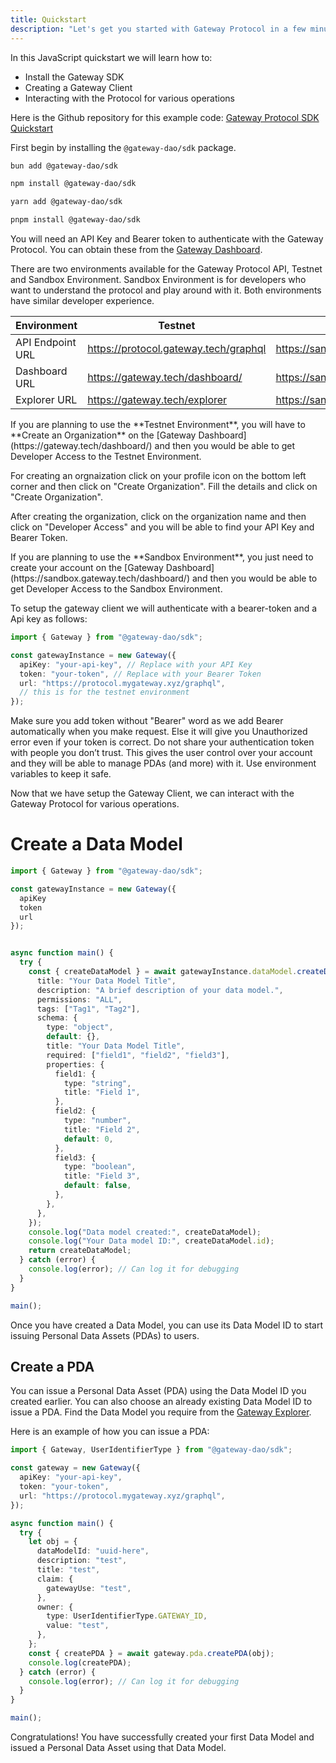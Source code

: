 ```yaml
---
title: Quickstart
description: "Let's get you started with Gateway Protocol in a few minutes."
---
```


In this JavaScript quickstart we will learn how to:

- Install the Gateway SDK
- Creating a Gateway Client
- Interacting with the Protocol for various operations

Here is the Github repository for this example code: [Gateway Protocol SDK Quickstart](https://github.com/Gateway-DAO/sdk-scripts-example/tree/main/src/v2/scripts)

<Steps>
  <Step title="Install @gateway-dao/sdk">

First begin by installing the `@gateway-dao/sdk` package.

<CodeGroup>

```bash bun
bun add @gateway-dao/sdk
```

```bash npm
npm install @gateway-dao/sdk
```

```bash yarn
yarn add @gateway-dao/sdk
```

```bash pnpm
pnpm install @gateway-dao/sdk
```

</CodeGroup>

</Step>

<Step title="Setup the Gateway Client" >

You will need an API Key and Bearer token to authenticate with the Gateway Protocol.
You can obtain these from the [Gateway Dashboard](https://gateway.tech/dashboard/).

There are two environments available for the Gateway Protocol API, Testnet and Sandbox Environment. Sandbox Environment is for developers who want to understand the protocol and play around with it. Both environments have similar developer experience.

| Environment      | Testnet                               | Sandbox                                       |
| ---------------- | ------------------------------------- | --------------------------------------------- |
| API Endpoint URL | https://protocol.gateway.tech/graphql | https://sandbox.protocol.gateway.tech/graphql |
| Dashboard URL    | https://gateway.tech/dashboard/       | https://sandbox.gateway.tech/dashboard/       |
| Explorer URL     | https://gateway.tech/explorer         | https://sandbox.gateway.tech/explorer         |

<Note>
  If you are planning to use the **Testnet Environment**, you will have to
  **Create an Organization** on the [Gateway
  Dashboard](https://gateway.tech/dashboard/) and then you would be able to get
  Developer Access to the Testnet Environment.

For creating an orgnaization click on your profile icon on the bottom left corner and then click on "Create Organization". Fill the details and click on "Create Organization".

After creating the organization, click on the organization name and then click on "Developer Access" and you will be able to find your API Key and Bearer Token.

</Note>

<Note>
  If you are planning to use the **Sandbox Environment**, you just need to
  create your account on the [Gateway
  Dashboard](https://sandbox.gateway.tech/dashboard/) and then you would be able
  to get Developer Access to the Sandbox Environment.
</Note>

To setup the gateway client we will authenticate with a bearer-token and a Api key as follows:

```ts Node.js
import { Gateway } from "@gateway-dao/sdk";

const gatewayInstance = new Gateway({
  apiKey: "your-api-key", // Replace with your API Key
  token: "your-token", // Replace with your Bearer Token
  url: "https://protocol.mygateway.xyz/graphql",
  // this is for the testnet environment
});
```

<Warning>
  Make sure you add token without "Bearer" word as we add Bearer automatically
  when you make request. Else it will give you Unauthorized error even if your
  token is correct.
</Warning>

<Warning>
  Do not share your authentication token with people you don’t trust. This gives
  the user control over your account and they will be able to manage PDAs (and
  more) with it. Use environment variables to keep it safe.
</Warning>

</Step>

<Step title="Interacting with the Gateway Protocol" >

Now that we have setup the Gateway Client, we can interact with the Gateway Protocol for various operations.

# Create a Data Model

```ts Node.js
import { Gateway } from "@gateway-dao/sdk";

const gatewayInstance = new Gateway({
  apiKey
  token
  url
});


async function main() {
  try {
    const { createDataModel } = await gatewayInstance.dataModel.createDataModel({
      title: "Your Data Model Title",
      description: "A brief description of your data model.",
      permissions: "ALL",
      tags: ["Tag1", "Tag2"],
      schema: {
        type: "object",
        default: {},
        title: "Your Data Model Title",
        required: ["field1", "field2", "field3"],
        properties: {
          field1: {
            type: "string",
            title: "Field 1",
          },
          field2: {
            type: "number",
            title: "Field 2",
            default: 0,
          },
          field3: {
            type: "boolean",
            title: "Field 3",
            default: false,
          },
        },
      },
    });
    console.log("Data model created:", createDataModel);
    console.log("Your Data model ID:", createDataModel.id);
    return createDataModel;
  } catch (error) {
    console.log(error); // Can log it for debugging
  }
}

main();
```

Once you have created a Data Model, you can use its Data Model ID to start issuing Personal Data Assets (PDAs) to users.

## Create a PDA

You can issue a Personal Data Asset (PDA) using the Data Model ID you created earlier.
You can also choose an already existing Data Model ID to issue a PDA. Find the Data Model you require from the [Gateway Explorer](https://mygateway.xyz/explorer/data-models).

Here is an example of how you can issue a PDA:

```ts Node.js
import { Gateway, UserIdentifierType } from "@gateway-dao/sdk";

const gateway = new Gateway({
  apiKey: "your-api-key",
  token: "your-token",
  url: "https://protocol.mygateway.xyz/graphql",
});

async function main() {
  try {
    let obj = {
      dataModelId: "uuid-here",
      description: "test",
      title: "test",
      claim: {
        gatewayUse: "test",
      },
      owner: {
        type: UserIdentifierType.GATEWAY_ID,
        value: "test",
      },
    };
    const { createPDA } = await gateway.pda.createPDA(obj);
    console.log(createPDA);
  } catch (error) {
    console.log(error); // Can log it for debugging
  }
}

main();
```

</Step>

Congratulations! You have successfully created your first Data Model and issued a Personal Data Asset using that Data Model.

</Steps>
